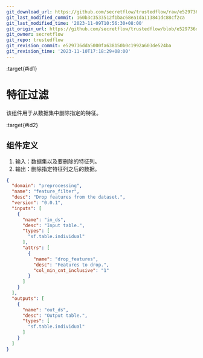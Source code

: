 ```yaml
---
git_download_url: https://github.com/secretflow/trustedflow/raw/e529736dda5000fa638150b0c1992a603de524ba/docs/architecture/apps/feature_filter.md
git_last_modified_commit: 160b3c3533512f1bac68ea1da113841dc88cf2ca
git_last_modified_time: '2023-11-09T10:56:30+08:00'
git_origin_url: https://github.com/secretflow/trustedflow/blob/e529736dda5000fa638150b0c1992a603de524ba/docs/architecture/apps/feature_filter.md
git_owner: secretflow
git_repo: trustedflow
git_revision_commit: e529736dda5000fa638150b0c1992a603de524ba
git_revision_time: '2023-11-10T17:18:29+08:00'
---
```


:target{#id1}

# 特征过滤

该组件用于从数据集中删除指定的特征。

:target{#id2}

## 组件定义

1. 输入：数据集以及要删除的特征列。
2. 输出：删除指定特征列之后的数据。

```json
{
  "domain": "preprocessing",
  "name": "feature_filter",
  "desc": "Drop features from the dataset.",
  "version": "0.0.1",
  "inputs": [
    {
      "name": "in_ds",
      "desc": "Input table.",
      "types": [
        "sf.table.individual"
      ],
      "attrs": [
        {
          "name": "drop_features",
          "desc": "Features to drop.",
          "col_min_cnt_inclusive": "1"
        }
      ]
    }
  ],
  "outputs": [
    {
      "name": "out_ds",
      "desc": "Output table.",
      "types": [
        "sf.table.individual"
      ]
    }
  ]
}
```
